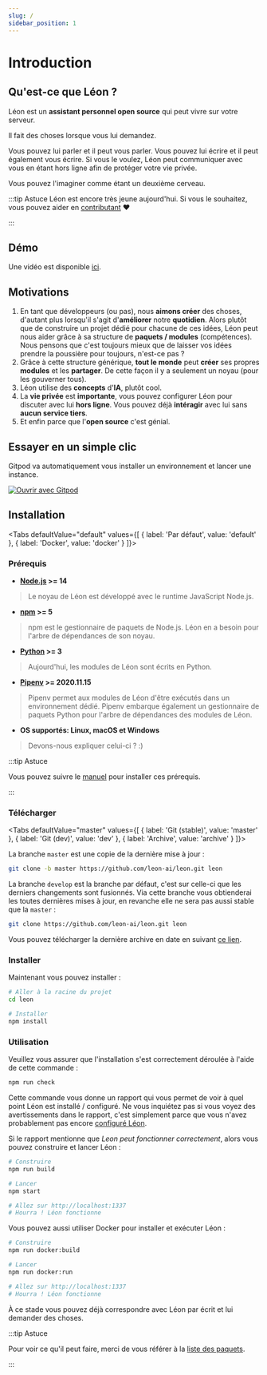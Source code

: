 ```yaml
---
slug: /
sidebar_position: 1
---
```


# Introduction

## Qu'est-ce que Léon ?

Léon est un **assistant personnel open source** qui peut vivre sur votre serveur.

Il fait des choses lorsque vous lui demandez.

Vous pouvez lui parler et il peut vous parler.
Vous pouvez lui écrire et il peut également vous écrire.
Si vous le voulez, Léon peut communiquer avec vous en étant hors ligne afin de protéger votre vie privée.

Vous pouvez l'imaginer comme étant un deuxième cerveau.

:::tip Astuce
Léon est encore très jeune aujourd'hui. Si vous le souhaitez, vous pouvez aider en [contributant](https://github.com/leon-ai/leon/blob/develop/.github/CONTRIBUTING.md) ❤️

:::

## Démo

Une vidéo est disponible [ici](https://www.youtube.com/watch?v=kXiOD6J0WIk).

## Motivations

1. En tant que développeurs (ou pas), nous **aimons créer** des choses, d'autant plus lorsqu'il s'agit d'**améliorer** notre **quotidien**. Alors plutôt que de construire un projet dédié pour chacune de ces idées, Léon peut nous aider grâce à sa structure de **paquets / modules** (compétences). Nous pensons que c'est toujours mieux que de laisser vos idées prendre la poussière pour toujours, n'est-ce pas ?
2. Grâce à cette structure générique, **tout le monde** peut **créer** ses propres **modules** et les **partager**. De cette façon il y a seulement un noyau (pour les gouverner tous).
3. Léon utilise des **concepts** d'**IA**, plutôt cool.
4. La **vie privée** est **importante**, vous pouvez configurer Léon pour discuter avec lui **hors ligne**. Vous pouvez déjà **intéragir** avec lui sans **aucun service tiers**.
5. Et enfin parce que l'**open source** c'est génial.

## Essayer en un simple clic

Gitpod va automatiquement vous installer un environnement et lancer une instance.

[![Ouvrir avec Gitpod](https://gitpod.io/button/open-in-gitpod.svg)](https://gitpod.io/#https://github.com/leon-ai/leon)

## Installation


<Tabs
  defaultValue="default"
  values={[
    { label: 'Par défaut', value: 'default' },
    { label: 'Docker', value: 'docker' }
  ]}>
  <TabItem value="default">

### Prérequis

- **[Node.js](https://nodejs.org/) >= 14**
> Le noyau de Léon est développé avec le runtime JavaScript Node.js.
- **[npm](https://npmjs.com/) >= 5**
> npm est le gestionnaire de paquets de Node.js. Léon en a besoin pour l'arbre de dépendances de son noyau.
- **[Python](https://www.python.org/downloads/) >= 3**
> Aujourd'hui, les modules de Léon sont écrits en Python.
- **[Pipenv](https://docs.pipenv.org) >= 2020.11.15**
> Pipenv permet aux modules de Léon d'être exécutés dans un environnement dédié. Pipenv embarque également un gestionnaire de paquets Python pour l'arbre de dépendances des modules de Léon.
- **OS supportés: Linux, macOS et Windows**
> Devons-nous expliquer celui-ci ? :)

:::tip Astuce

Vous pouvez suivre le [manuel](/fr-FR/how-to/) pour installer ces prérequis.

:::

### Télécharger

<Tabs
  defaultValue="master"
  values={[
    { label: 'Git (stable)', value: 'master' },
    { label: 'Git (dev)', value: 'dev' },
    { label: 'Archive', value: 'archive' }
  ]}>
  <TabItem value="master">

La branche `master` est une copie de la dernière mise à jour :

```bash
git clone -b master https://github.com/leon-ai/leon.git leon
```

  </TabItem>
  <TabItem value="dev">

La branche `develop` est la branche par défaut, c'est sur celle-ci que les derniers changements sont fusionnés. Via cette branche vous obtienderai les toutes dernières mises à jour, en revanche elle ne sera pas aussi stable que la `master` :

```bash
git clone https://github.com/leon-ai/leon.git leon
```

  </TabItem>
  <TabItem value="archive">

Vous pouvez télécharger la dernière archive en date en suivant [ce lien](https://github.com/leon-ai/leon/releases/latest).

  </TabItem>
</Tabs>

### Installer

Maintenant vous pouvez installer :

```bash
# Aller à la racine du projet
cd leon

# Installer
npm install
```

### Utilisation

Veuillez vous assurer que l'installation s'est correctement déroulée à l'aide de cette commande :

```bash
npm run check
```

Cette commande vous donne un rapport qui vous permet de voir à quel point Léon est installé / configuré. Ne vous inquiétez pas si vous voyez des avertissements dans le rapport, c'est simplement parce que vous n'avez probablement pas encore [configuré Léon](/fr-FR/configuration).

Si le rapport mentionne que *Leon peut fonctionner correctement*, alors vous pouvez construire et lancer Léon :

```bash
# Construire
npm run build

# Lancer
npm start

# Allez sur http://localhost:1337
# Hourra ! Léon fonctionne
```

  </TabItem>
  <TabItem value="docker">

Vous pouvez aussi utiliser Docker pour installer et exécuter Léon :

```bash
# Construire
npm run docker:build

# Lancer
npm run docker:run

# Allez sur http://localhost:1337
# Hourra ! Léon fonctionne
```

  </TabItem>
</Tabs>

À ce stade vous pouvez déjà correspondre avec Léon par écrit et lui demander des choses.

:::tip Astuce

Pour voir ce qu'il peut faire, merci de vous référer à la [liste des paquets](https://github.com/leon-ai/leon/tree/develop/packages).

:::

